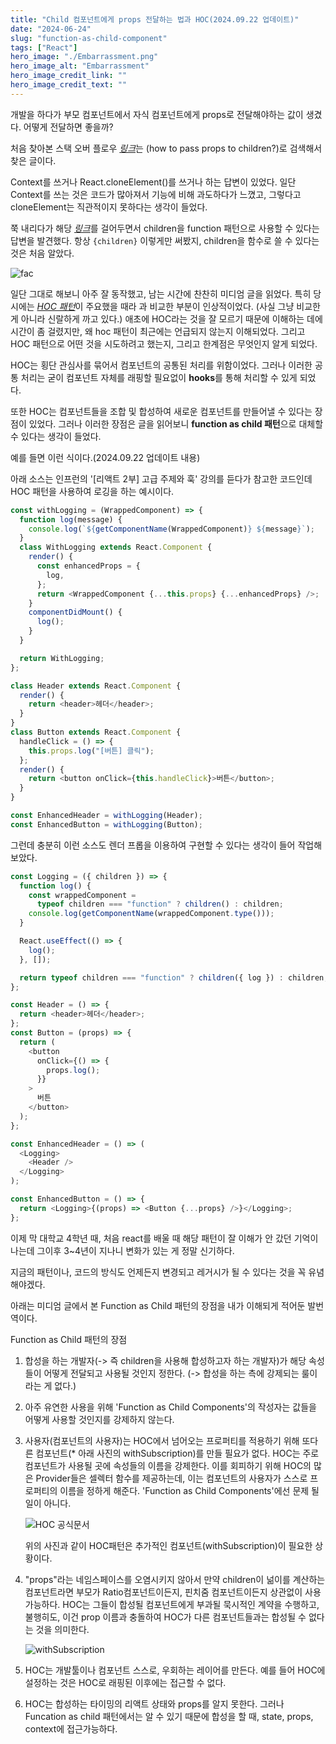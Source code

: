 ```yaml
---
title: "Child 컴포넌트에게 props 전달하는 법과 HOC(2024.09.22 업데이트)"
date: "2024-06-24"
slug: "function-as-child-component"
tags: ["React"]
hero_image: "./Embarrassment.png"
hero_image_alt: "Embarrassment"
hero_image_credit_link: ""
hero_image_credit_text: ""
---
```


개발을 하다가 부모 컴포넌트에서 자식 컴포넌트에게 props로 전달해야하는 값이 생겼다.
어떻게 전달하면 좋을까?

처음 찾아본 스택 오버 플로우 <em>[링크](https://stackoverflow.com/questions/32370994/how-to-pass-props-to-this-props-children)</em>는 (how to pass props to children?)로 검색해서 찾은 글이다.

Context를 쓰거나 React.cloneElement()를 쓰거나 하는 답변이 있었다.
일단 Context를 쓰는 것은 코드가 많아져서 기능에 비해 과도하다가 느꼈고,
그렇다고 cloneElement는 직관적이지 못하다는 생각이 들었다.

쭉 내리다가 해당 <em>[링크](https://medium.com/merrickchristensen/function-as-child-components-5f3920a9ace9)</em>를 걸어두면서 children을 function 패턴으로 사용할 수 있다는 답변을 발견했다.
항상 `{children}` 이렇게만 써봤지, children을 함수로 쓸 수 있다는 것은 처음 알았다.

![fac](./fac.png)

일단 그대로 해보니 아주 잘 동작했고, 남는 시간에 찬찬히 미디엄 글을 읽었다.
특히 당시에는 <em>[HOC 패턴](https://ko.legacy.reactjs.org/docs/higher-order-components.html)</em>이 주요했을 때라
과 비교한 부분이 인상적이었다. (사실 그냥 비교한 게 아니라 신랄하게 까고 있다.)
애초에 HOC라는 것을 잘 모르기 때문에 이해하는 데에 시간이 좀 걸렸지만, 왜 hoc 패턴이 최근에는 언급되지 않는지 이해되었다.
그리고 HOC 패턴으로 어떤 것을 시도하려고 했는지, 그리고 한계점은 무엇인지 알게 되었다.

HOC는 횡단 관심사를 묶어서 컴포넌트의 공통된 처리를 위함이었다. 그러나 이러한 공통 처리는 굳이 컴포넌트 자체를 래핑할 필요없이 <strong>hooks</strong>를 통해 처리할 수 있게 되었다.

또한 HOC는 컴포넌트들을 조합 및 합성하여 새로운 컴포넌트를 만들어낼 수 있다는 장점이 있었다.
그러나 이러한 장점은 글을 읽어보니 <strong>function as child 패턴</strong>으로 대체할 수 있다는 생각이 들었다.

예를 들면 이런 식이다.(2024.09.22 업데이트 내용)

아래 소스는 인프런의 '[리액트 2부] 고급 주제와 훅' 강의를 듣다가 참고한 코드인데 HOC 패턴을 사용하여 로깅을 하는 예시이다.

```javascript
const withLogging = (WrappedComponent) => {
  function log(message) {
    console.log(`${getComponentName(WrappedComponent)} ${message}`);
  }
  class WithLogging extends React.Component {
    render() {
      const enhancedProps = {
        log,
      };
      return <WrappedComponent {...this.props} {...enhancedProps} />;
    }
    componentDidMount() {
      log();
    }
  }

  return WithLogging;
};

class Header extends React.Component {
  render() {
    return <header>헤더</header>;
  }
}
class Button extends React.Component {
  handleClick = () => {
    this.props.log("[버튼] 클릭");
  };
  render() {
    return <button onClick={this.handleClick}>버튼</button>;
  }
}

const EnhancedHeader = withLogging(Header);
const EnhancedButton = withLogging(Button);
```

그런데 충분히 이런 소스도 렌더 프롭을 이용하여 구현할 수 있다는 생각이 들어 작업해보았다.

```javascript
const Logging = ({ children }) => {
  function log() {
    const wrappedComponent =
      typeof children === "function" ? children() : children;
    console.log(getComponentName(wrappedComponent.type()));
  }

  React.useEffect(() => {
    log();
  }, []);

  return typeof children === "function" ? children({ log }) : children;
};

const Header = () => {
  return <header>헤더</header>;
};
const Button = (props) => {
  return (
    <button
      onClick={() => {
        props.log();
      }}
    >
      버튼
    </button>
  );
};

const EnhancedHeader = () => (
  <Logging>
    <Header />
  </Logging>
);

const EnhancedButton = () => {
  return <Logging>{(props) => <Button {...props} />}</Logging>;
};
```

이제 막 대학교 4학년 때, 처음 react를
배울 때 해당 패턴이 잘 이해가 안 갔던 기억이 나는데 그이후 3~4년이 지나니 변화가
있는 게 정말 신기하다.

지금의 패턴이나, 코드의 방식도 언제든지 변경되고 레거시가 될 수 있다는 것을 꼭 유념해야겠다.

아래는 미디엄 글에서 본 Function as Child 패턴의 장점을 내가 이해되게 적어둔 발번역이다.

Function as Child 패턴의 장점

1. 합성을 하는 개발자(-> 즉 children을 사용해 합성하고자 하는 개발자)가 해당 속성들이 어떻게 전달되고 사용될 것인지 정한다.
   (-> 합성을 하는 측에 강제되는 룰이라는 게 없다.)
2. 아주 유연한 사용을 위해 'Function as Child Components'의 작성자는 값들을 어떻게 사용할 것인지를
   강제하지 않는다.
3. 사용자(컴포넌트의 사용자)는 HOC에서 넘어오는 프로퍼티를 적용하기 위해 또다른 컴포넌트(\* 아래 사진의 withSubscription)를 만들 필요가 없다.
   HOC는 주로 컴포넌트가 사용될 곳에 속성들의 이름을 강제한다. 이를 회피하기 위해 HOC의 많은 Provider들은
   셀렉터 함수를 제공하는데, 이는 컴포넌트의 사용자가 스스로 프로퍼티의 이름을 정하게 해준다. 'Function as Child Components'에선
   문제 될 일이 아니다.

   ![HOC 공식문서](./3and4.png)

   위의 사진과 같이 HOC패턴은 추가적인 컴포넌트(withSubscription)이 필요한 상황이다.

4. "props"라는 네임스페이스를 오염시키지 않아서 만약 children이 넒이를 계산하는 컴포넌트라면 부모가 Ratio컴포넌트이든지, 핀치줌 컴포넌트이든지 상관없이 사용가능하다.
   HOC는 그들이 합성될 컴포넌트에게 부과될 묵시적인 계약을 수행하고, 불행히도, 이건 prop 이름과 충돌하여 HOC가 다른 컴포넌트들과는 합성될 수 없다는 것을 의미한다.

   ![withSubscription](./withSubscription.png)

5. HOC는 개발툴이나 컴포넌트 스스로, 우회하는 레이어를 만든다. 예를 들어 HOC에 설정하는 것은 HOC로 래핑된 이후에는 접근할 수 없다.
6. HOC는 합성하는 타이밍의 리액트 상태와 props를 알지 못한다.
   그러나 Funcation as child 패턴에서는 알 수 있기 때문에 합성을 할 때, state, props, context에 접근가능하다.
